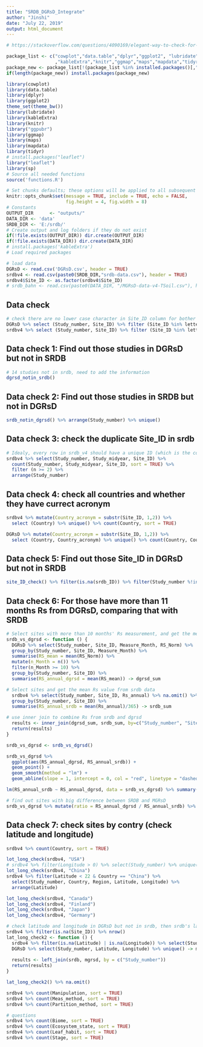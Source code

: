 ```yaml
---
title: "SRDB_DGRsD_Integrate"
author: "Jinshi"
date: "July 22, 2019"
output: html_document
---
```


```r
# https://stackoverflow.com/questions/4090169/elegant-way-to-check-for-missing-packages-and-install-them/19873732

package_list <- c("cowplot","data.table","dplyr","ggplot2", "lubridate"
                  ,"kableExtra","knitr","ggmap","maps","mapdata","tidyr","sp","ggpubr")
package_new <- package_list[!(package_list %in% installed.packages()[,"Package"])]
if(length(package_new)) install.packages(package_new)

library(cowplot)
library(data.table)
library(dplyr)
library(ggplot2)
theme_set(theme_bw())
library(lubridate)
library(kableExtra)
library(knitr)
library("ggpubr")
library(ggmap)
library(maps)
library(mapdata)
library(tidyr)
# install.packages("leaflet")
library("leaflet")
library(sp)
# Source all needed functions
source('functions.R')

```



```r
# Set chunks defaults; these options will be applied to all subsequent chunks
knitr::opts_chunk$set(message = TRUE, include = TRUE, echo = FALSE,
                      fig.height = 4, fig.width = 8)
# Constants
OUTPUT_DIR		<- "outputs/"
DATA_DIR <- 'data'
SRDB_DIR <- 'E:/srdb/'
# Create output and log folders if they do not exist
if(!file.exists(OUTPUT_DIR)) dir.create(OUTPUT_DIR)
if(!file.exists(DATA_DIR)) dir.create(DATA_DIR)
# install.packages('kableExtra')
# Load required packages
```

```r
# load data
DGRsD <- read.csv('DGRsD.csv', header = TRUE)
srdbv4 <- read.csv(paste0(SRDB_DIR,"srdb-data.csv"), header = TRUE)
srdbv4$Site_ID <- as.factor(srdbv4$Site_ID)
# srdb_bahn <- read.csv(paste0(DATA_DIR, "/MGRsD-data-v4-TSoil.csv"), header = TRUE)
```


## Data check 
```r
# check there are no lower case character in Site_ID column for bother srdb and DGRsD
DGRsD %>% select (Study_number, Site_ID) %>% filter (Site_ID %in% letters )
srdbv4 %>% select (Study_number, Site_ID) %>% filter (Site_ID %in% letters )
```


## Data check 1: Find out those studies in DGRsD but not in SRDB
```r
# 14 studies not in srdb, need to add the information
dgrsd_notin_srdb() 
```

## Data check 2: Find out those studies in SRDB but not in DGRsD
```r
srdb_notin_dgrsd() %>% arrange(Study_number) %>% unique()
```


## Data check 3: check the duplicate Site_ID in srdb
```r
# Idealy, every row in srdb_v4 should have a unique ID (which is the combine of study_number, measure_year, and site_ID)
srdbv4 %>% select(Study_number, Study_midyear, Site_ID) %>% 
  count(Study_number, Study_midyear, Site_ID, sort = TRUE) %>% 
  filter (n >= 2) %>% 
  arrange(Study_number)
```


## Data check 4: check all countries and whether they have currect acronym
```r
srdbv4 %>% mutate(Country_acronym = substr(Site_ID, 1,2)) %>% 
  select (Country) %>% unique() %>% count(Country, sort = TRUE)
```


```r
DGRsD %>% mutate(Country_acronym = substr(Site_ID, 1,2)) %>% 
  select (Country, Country_acronym) %>% unique() %>% count(Country, Country_acronym, sort = TRUE)
```


## Data check 5: Find out those Site_ID in DGRsD but not in SRDB 

```r
site_ID_check() %>% filter(is.na(srdb_ID)) %>% filter(Study_number %!in% dgrsd_notin_srdb()[,1]) 

```

## Data check 6: For those have more than 11 months Rs from DGRsD, comparing that with SRDB
```r
# Select sites with more than 10 months' Rs measurement, and get the mean
srdb_vs_dgrsd <- function () {
  DGRsD %>% select(Study_number, Site_ID, Measure_Month, RS_Norm) %>% 
  group_by(Study_number, Site_ID, Measure_Month) %>% 
  summarise(RS_mean = mean(RS_Norm)) %>% 
  mutate(n_Month = n()) %>% 
  filter(n_Month >= 10) %>% 
  group_by(Study_number, Site_ID) %>% 
  summarise(RS_annual_dgrsd = mean(RS_mean)) -> dgrsd_sum

# Select sites and get the mean Rs value from srdb data
  srdbv4 %>% select(Study_number, Site_ID, Rs_annual) %>% na.omit() %>% 
  group_by(Study_number, Site_ID) %>% 
  summarise(RS_annual_srdb = mean(Rs_annual)/365) -> srdb_sum

# use inner join to combine Rs from srdb and dgrsd  
  results <- inner_join(dgrsd_sum, srdb_sum, by=c("Study_number", "Site_ID"))
  return(results)
}

srdb_vs_dgrsd <- srdb_vs_dgrsd()
```




```r
srdb_vs_dgrsd %>% 
  ggplot(aes(RS_annual_dgrsd, RS_annual_srdb)) + 
  geom_point() + 
  geom_smooth(method = "lm") +
  geom_abline(slope = 1, intercept = 0, col = "red", linetype = "dashed", size = 1.5)

lm(RS_annual_srdb ~ RS_annual_dgrsd, data = srdb_vs_dgrsd) %>% summary()
```



```r
# find out sites with big difference between SRDB and MGRsD
srdb_vs_dgrsd %>% mutate(ratio = RS_annual_dgrsd / RS_annual_srdb) %>% arrange(ratio)
```


## Data check 7: check sites by contry (check latitude and longitude)
```r
srdbv4 %>% count(Country, sort = TRUE) 
```

```r
lot_long_check(srdbv4, "USA")
# srdbv4 %>% filter(Longitude > 0) %>% select(Study_number) %>% unique()
lot_long_check(srdbv4, "China")
srdbv4 %>% filter(Latitude < 22 & Country == "China") %>% 
  select(Study_number, Country, Region, Latitude, Longitude) %>% 
  arrange(Latitude)

lot_long_check(srdbv4, "Canada")
lot_long_check(srdbv4, "Finland")
lot_long_check(srdbv4, "Japan")
lot_long_check(srdbv4, "Germany")
```


```r
# check latitude and longitude in DGRsD but not in srdb, then srdb's lat and long can use that from dgrsd
srdbv4 %>% filter(is.na(Site_ID)) %>% nrow()
lat_long_check2 <- function () {
  srdbv4 %>% filter(is.na(Latitude) | is.na(Longitude)) %>% select(Study_number) %>% unique() %>% arrange(Study_number) -> srdb
  DGRsD %>% select(Study_number, Latitude, Longitude) %>% unique() -> mgrsd
  
  results <- left_join(srdb, mgrsd, by = c("Study_number"))
  return(results)
}

lat_long_check2() %>% na.omit()

```



```r
srdbv4 %>% count(Manipulation, sort = TRUE) 
srdbv4 %>% count(Meas_method, sort = TRUE) 
srdbv4 %>% count(Partition_method, sort = TRUE) 

# questions
srdbv4 %>% count(Biome, sort = TRUE) 
srdbv4 %>% count(Ecosystem_state, sort = TRUE) 
srdbv4 %>% count(Leaf_habit, sort = TRUE) 
srdbv4 %>% count(Stage, sort = TRUE) 

```






